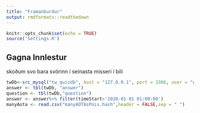```yaml
---
title: "Framanburdur"
output: rmdformats::readthedown
---
```


```r
knitr::opts_chunk$set(echo = TRUE)
source('Settings.R')
```

## Gagna Innlestur
skoðum svo bara svörinn í seinasta misseri í bili
```r
twDb<-src_mysql("tw_quizdb", host = "127.0.0.1", port = 3306, user = "gss24", password = "JuwofKWT2Ewc")
answer <- tbl(twDb, "answer")
question <- tbl(twDb,"question")
answer <- answer%>% filter(timeStart>'2020-01-01 01:00:00')
manyAota <- read.csv("manyAOTAsPois.hash",header = FALSE,sep = " ")
```


